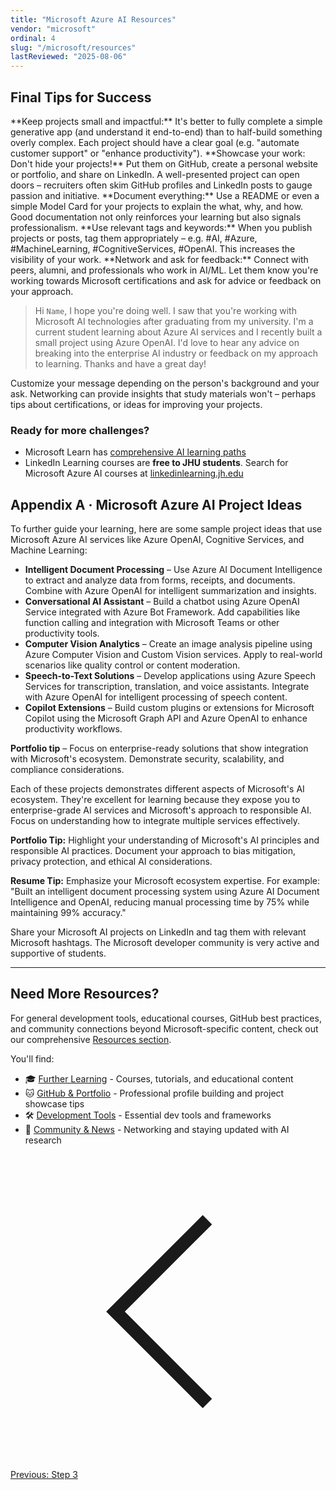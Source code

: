 ```yaml
---
title: "Microsoft Azure AI Resources"
vendor: "microsoft"
ordinal: 4
slug: "/microsoft/resources"
lastReviewed: "2025-08-06"
---
```


## Final Tips for Success
<CheckList>
    <CheckListItem>**Keep projects small and impactful:** It's better to fully complete a simple generative app (and understand it end-to-end) than to half-build something overly complex. Each project should have a clear goal (e.g. "automate customer support" or "enhance productivity").</CheckListItem>
    <CheckListItem>**Showcase your work: Don't hide your projects!** Put them on GitHub, create a personal website or portfolio, and share on LinkedIn. A well-presented project can open doors – recruiters often skim GitHub profiles and LinkedIn posts to gauge passion and initiative.</CheckListItem>
    <CheckListItem>**Document everything:** Use a README or even a simple Model Card for your projects to explain the what, why, and how. Good documentation not only reinforces your learning but also signals professionalism.</CheckListItem>
    <CheckListItem>**Use relevant tags and keywords:** When you publish projects or posts, tag them appropriately – e.g. #AI, #Azure, #MachineLearning, #CognitiveServices, #OpenAI. This increases the visibility of your work.</CheckListItem>
    <CheckListItem>**Network and ask for feedback:** Connect with peers, alumni, and professionals who work in AI/ML. Let them know you're working towards Microsoft certifications and ask for advice or feedback on your approach.</CheckListItem>
</CheckList>

> Hi ```Name```, I hope you're doing well. I saw that you're working with Microsoft AI technologies after graduating from my university. I'm a current student learning about Azure AI services and I recently built a small project using Azure OpenAI. I'd love to hear any advice on breaking into the enterprise AI industry or feedback on my approach to learning. Thanks and have a great day!

Customize your message depending on the person's background and your ask. Networking can provide insights that study materials won't – perhaps tips about certifications, or ideas for improving your projects.

### Ready for more challenges?
* Microsoft Learn has [comprehensive AI learning paths](https://learn.microsoft.com/en-us/training/browse/?terms=artificial%20intelligence) 
* LinkedIn Learning courses are **free to JHU students**. Search for Microsoft Azure AI courses at [linkedinlearning.jh.edu](https://linkedinlearning.jh.edu)

## Appendix A · Microsoft Azure AI Project Ideas
To further guide your learning, here are some sample project ideas that use Microsoft Azure AI services like Azure OpenAI, Cognitive Services, and Machine Learning:

* **Intelligent Document Processing** – Use Azure AI Document Intelligence to extract and analyze data from forms, receipts, and documents. Combine with Azure OpenAI for intelligent summarization and insights.
* **Conversational AI Assistant** – Build a chatbot using Azure OpenAI Service integrated with Azure Bot Framework. Add capabilities like function calling and integration with Microsoft Teams or other productivity tools.
* **Computer Vision Analytics** – Create an image analysis pipeline using Azure Computer Vision and Custom Vision services. Apply to real-world scenarios like quality control or content moderation.
* **Speech-to-Text Solutions** – Develop applications using Azure Speech Services for transcription, translation, and voice assistants. Integrate with Azure OpenAI for intelligent processing of speech content.
* **Copilot Extensions** – Build custom plugins or extensions for Microsoft Copilot using the Microsoft Graph API and Azure OpenAI to enhance productivity workflows.

<div className="bg-blue-50 rounded-lg p-6">
    <strong>Portfolio tip</strong> – Focus on enterprise-ready solutions that show integration with Microsoft's ecosystem. Demonstrate security, scalability, and compliance considerations.
</div>

Each of these projects demonstrates different aspects of Microsoft's AI ecosystem. They're excellent for learning because they expose you to enterprise-grade AI services and Microsoft's approach to responsible AI. Focus on understanding how to integrate multiple services effectively.

**Portfolio Tip:** Highlight your understanding of Microsoft's AI principles and responsible AI practices. Document your approach to bias mitigation, privacy protection, and ethical AI considerations.

**Resume Tip:** Emphasize your Microsoft ecosystem expertise. For example: "Built an intelligent document processing system using Azure AI Document Intelligence and OpenAI, reducing manual processing time by 75% while maintaining 99% accuracy."

Share your Microsoft AI projects on LinkedIn and tag them with relevant Microsoft hashtags. The Microsoft developer community is very active and supportive of students.

---

## Need More Resources?

For general development tools, educational courses, GitHub best practices, and community connections beyond Microsoft-specific content, check out our comprehensive [Resources section](/resources).

You'll find:
- 🎓 [Further Learning](/resources/learning) - Courses, tutorials, and educational content
- 🐱 [GitHub & Portfolio](/resources/github) - Professional profile building and project showcase tips  
- 🛠️ [Development Tools](/resources/tools) - Essential dev tools and frameworks
- 👥 [Community & News](/resources/community) - Networking and staying updated with AI research

<div className="flex justify-center mt-8">
  <a href="/developerguide/microsoft/step-3" className="group inline-flex items-center px-6 py-3 border border-transparent text-sm font-medium rounded-xl text-white bg-blue-600 hover:opacity-90 transition-all duration-200 shadow-lg hover:shadow-xl transform hover:-translate-y-0.5 no-underline">
    <svg className="mr-3 h-5 w-5 text-white group-hover:-translate-x-1 transition-transform" fill="none" stroke="currentColor" viewBox="0 0 24 24">
      <path strokeLinecap="round" strokeLinejoin="round" strokeWidth={2} d="M15 19l-7-7 7-7" />
    </svg>
    Previous: Step 3
  </a>
</div>
